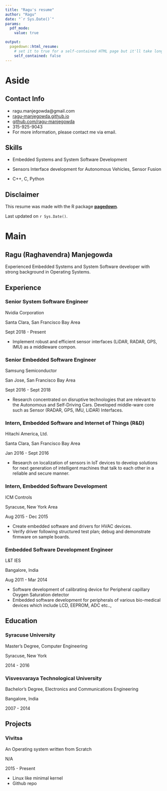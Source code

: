 ```yaml
---
title: "Ragu's resume"
author: "Ragu"
date: "`r Sys.Date()`"
params:
  pdf_mode:
    value: true

output:
  pagedown::html_resume:
    # set it to true for a self-contained HTML page but it'll take longer to render
    self_contained: false
---
```


Aside
================================================================================




Contact Info {#contact}
--------------------------------------------------------------------------------

- <i class="fa fa-envelope"></i> ragu.manjegowda@gmail.com
- <i class="fa fa-globe"></i> [ragu-manjegowda.github.io](https://ragu-manjegowda.github.io/)
- <i class="fa fa-github"></i> [github.com/ragu-manjegowda](https://github.com/ragu-manjegowda)
- <i class="fa fa-phone"></i> 315-925-9043
- For more information, please contact me via email.


Skills {#skills}
--------------------------------------------------------------------------------

- Embedded Systems and System Software Development

- Sensors Interface development for Autonomous Vehicles, Sensor Fusion

- C++, C, Python


Disclaimer {#disclaimer}
--------------------------------------------------------------------------------

This resume was made with the R package [**pagedown**](https://github.com/rstudio/pagedown).

Last updated on `r Sys.Date()`.



Main
================================================================================

Ragu (Raghavendra) Manjegowda {#title}
--------------------------------------------------------------------------------

Experienced Embedded Systems and System Software developer with strong background in 
Operating Systems.


Experience {data-icon=laptop}
--------------------------------------------------------------------------------

### Senior System Software Engineer

Nvidia Corporation 

Santa Clara, San Francisco Bay Area

Sept 2018 - Present

- Implement robust and efficient sensor interfaces (LiDAR, RADAR, GPS, IMU) as a 
middleware compon.

### Senior Embedded Software Engineer

Samsung Semiconductor

San Jose, San Francisco Bay Area

Sept 2016 - Sept 2018

- Research concentrated on disruptive technologies that are relevant to the Autonomous 
and Self-Driving Cars. Developed middle-ware core such as Sensor (RADAR, GPS, IMU, LiDAR) 
Interfaces.


### Intern, Embedded Software and Internet of Things (R&D)

Hitachi America, Ltd.

Santa Clara, San Francisco Bay Area

Jan 2016 - Sept 2016

- Research on localization of sensors in IoT devices to develop solutions for next 
generation of intelligent machines that talk to each other in a reliable and secure 
manner.


### Intern, Embedded Software Development

ICM Controls

Syracuse, New York Area

Aug 2015 - Dec 2015

- Create embedded software and drivers for HVAC devices.
- Verify driver following structured test plan; debug and demonstrate firmware on 
sample boards.


### Embedded Software Development Engineer

L&T IES

Bangalore, India

Aug 2011 - Mar 2014

- Software development of calibrating device for Peripheral capillary Oxygen Saturation 
detector
- Embedded software development for peripherals of various bio-medical devices which 
include LCD, EEPROM, ADC etc..,


Education {data-icon=graduation-cap data-concise=true}
--------------------------------------------------------------------------------

### Syracuse University

Master’s Degree, Computer Engineering

Syracuse, New York

2014 - 2016


### Visvesvaraya Technological University

Bachelor’s Degree, Electronics and Communications Engineering

Bangalore, India

2007 - 2014


Projects {data-icon=chalkboard-teacher}
--------------------------------------------------------------------------------

### Vivitsa

An Operating system written from Scratch

N/A

2015 - Present

- Linux like minimal kernel 
- Github repo


